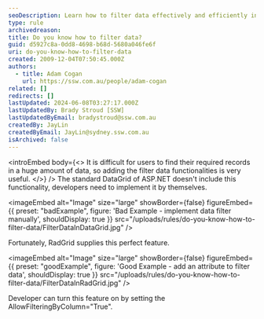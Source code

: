 ```yaml
---
seoDescription: Learn how to filter data effectively and efficiently in DataGrid using ASP.NET and RadGrid features.
type: rule
archivedreason:
title: Do you know how to filter data?
guid: d5927c8a-0dd8-4698-b68d-5680a046fe6f
uri: do-you-know-how-to-filter-data
created: 2009-12-04T07:50:45.000Z
authors:
  - title: Adam Cogan
    url: https://ssw.com.au/people/adam-cogan
related: []
redirects: []
lastUpdated: 2024-06-08T03:27:17.000Z
lastUpdatedBy: Brady Stroud [SSW]
lastUpdatedByEmail: bradystroud@ssw.com.au
createdBy: JayLin
createdByEmail: JayLin@sydney.ssw.com.au
isArchived: false
---
```


<introEmbed
  body={<>
It is difficult for users to find their required records in a huge amount of data, so adding the filter data functionalities is very useful.
  </>}
/>
The standard DataGrid of ASP.NET doesn't include this functionality, developers need to implement it by themselves.

<imageEmbed
  alt="Image"
  size="large"
  showBorder={false}
  figureEmbed={{
    preset: "badExample",
    figure: 'Bad Example - implement data filter manually',
    shouldDisplay: true
  }}
  src="/uploads/rules/do-you-know-how-to-filter-data/FilterDataInDataGrid.jpg"
/>

Fortunately, RadGrid supplies this perfect feature.

<imageEmbed
  alt="Image"
  size="large"
  showBorder={false}
  figureEmbed={{
    preset: "goodExample",
    figure: 'Good Example - add an attribute to filter data',
    shouldDisplay: true
  }}
  src="/uploads/rules/do-you-know-how-to-filter-data/FilterDataInRadGrid.jpg"
/>

Developer can turn this feature on by setting the AllowFilteringByColumn="True".
